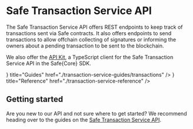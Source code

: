 
# Safe Transaction Service API

The Safe Transaction Service API offers REST endpoints to keep track of transactions sent via Safe contracts. It also offers endpoints to send transactions to allow offchain collecting of signatures or informing the owners about a pending transaction to be sent to the blockchain.

We also offer the [API Kit](../sdk/api-kit), a TypeScript client for the Safe Transaction Service API in the Safe\{Core\} SDK.

<Cards>
  <Card icon={<Guides />} title="Guides" href="./transaction-service-guides/transactions" />
  <Card icon={<Reference />} title="Reference" href="./transaction-service-reference" />
</Cards>

## Getting started

Are you new to our API and not sure where to get started? We recommend heading over to the guides on the [Safe Transaction Service API](../core-api/transaction-service-guides/transactions.mdx).
